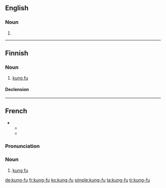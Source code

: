 ==English==

===Noun===
{{en-noun|-}}

# {{alternative spelling of|kung fu}}

----

==Finnish==

===Noun===
{{fi-noun}}

# [[kung fu]]

====Declension====
{{fi-decl-rosé|kung-f|u}}

----

==French==
* {{IPA|/kuŋ.fu/|lang=fr}}
** {{audio|Fr-Normandie-kung-fu.ogg|Audio (France)}}
** {{audio|FR QC kung-fu.ogg|Audio (Quebec)}}

===Pronunciation===

===Noun===
{{fr-noun-unc|m|sort=kung fu}}

# [[kung fu]]

[[de:kung-fu]]
[[fr:kung-fu]]
[[ko:kung-fu]]
[[simple:kung-fu]]
[[ta:kung-fu]]
[[tr:kung-fu]]